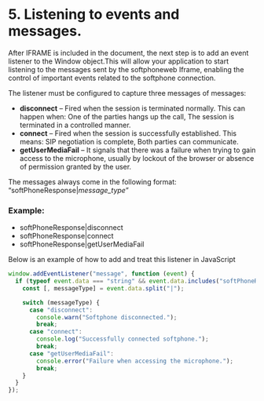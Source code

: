 # 5.	Listening to events and messages.

After IFRAME is included in the document, the next step is to add an event listener to the Window object.This will allow your application to start listening to the messages sent by the softphoneweb Iframe, enabling the control of important events related to the softphone connection.

The listener must be configured to capture three messages of messages:

- **disconnect** – Fired when the session is terminated normally. This can happen when: One of the parties hangs up the call, The session is terminated in a controlled manner.
- **connect** – Fired when the session is successfully established. This means: SIP negotiation is complete, Both parties can communicate.
- **getUserMediaFail** – It signals that there was a failure when trying to gain access to the microphone, usually by lockout of the browser or absence of permission granted by the user.

The messages always come in the following format: “softPhoneResponse|*message_type*”

### Example:

-	softPhoneResponse|disconnect
-	softPhoneResponse|connect
-	softPhoneResponse|getUserMediaFail

Below is an example of how to add and treat this listener in JavaScript

```js
window.addEventListener("message", function (event) {
  if (typeof event.data === "string" && event.data.includes("softPhoneResponse|")) {
    const [, messageType] = event.data.split("|");

    switch (messageType) {
      case "disconnect":
        console.warn("Softphone disconnected.");
        break;
      case "connect":
        console.log("Successfully connected softphone.");
        break;
      case "getUserMediaFail":
        console.error("Failure when accessing the microphone.");
        break;
    }
  }
});
```